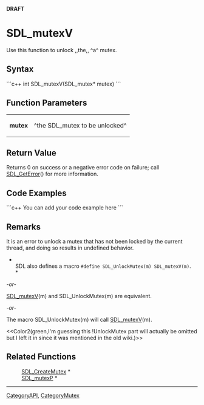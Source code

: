 <!-- pragma section-numbers off -->
<!-- pragma disable-camelcase -->
'''DRAFT'''

= SDL_mutexV =
Use this function to unlock ,,the,, ^a^ mutex.


== Syntax ==
```c++
int SDL_mutexV(SDL_mutex* mutex)
```

== Function Parameters ==
{|
|'''mutex'''
|^the SDL_mutex to be unlocked^
|}

== Return Value ==
Returns 0 on success or a negative error code on failure; call [[SDL_GetError]]() for more information.

== Code Examples ==
```c++
You can add your code example here
```

== Remarks ==
It is an error to unlock a mutex that has not been locked by the current thread, and doing so results in undefined behavior.

*<br/>SDL also defines a macro <code>#define SDL_UnlockMutex(m) SDL_mutexV(m)</code>. <br/>*

''-or-''

[[SDL_mutexV]](m) and SDL_UnlockMutex(m) are equivalent.

''-or-'' 

The macro SDL_UnlockMutex(m) will call [[SDL_mutexV]](m).

<<Color2(green,I'm guessing this !UnlockMutex part will actually be omitted but I left it in since it was mentioned in the old wiki.)>>

== Related Functions ==
:[[SDL_CreateMutex]] *
:[[SDL_mutexP]] *

----
[[CategoryAPI]], [[CategoryMutex]]
